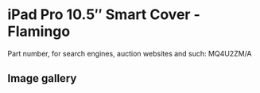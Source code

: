 
# iPad Pro 10.5″ Smart Cover - Flamingo

Part number, for search engines, auction websites and such: MQ4U2ZM/A

## Image gallery

<div style={{ width: "768px" }}>
  <GalleryComponent
    images={[
      {
        original: "/everysource/MQ4U2.png",
        thumbnail: "/everypreview/MQ4U2.png",
      },
      {
        original: "/everysource/MQ4U2_AV1_GOLD.png",
        thumbnail: "/everypreview/MQ4U2_AV1_GOLD.png",
      },
      {
        original: "/everysource/MQ4U2_AV1_ROSEGOLD.png",
        thumbnail: "/everypreview/MQ4U2_AV1_ROSEGOLD.png",
      },
      {
        original: "/everysource/MQ4U2_AV1_SILVER.png",
        thumbnail: "/everypreview/MQ4U2_AV1_SILVER.png",
      },
      {
        original: "/everysource/MQ4U2_AV1_SPACE_GRAY.png",
        thumbnail: "/everypreview/MQ4U2_AV1_SPACE_GRAY.png",
      },
      {
        original: "/everysource/MQ4U2_AV2.png",
        thumbnail: "/everypreview/MQ4U2_AV2.png",
      },
      {
        original: "/everysource/MQ4U2_AV3.png",
        thumbnail: "/everypreview/MQ4U2_AV3.png",
      }
    ]}
  />
</div>